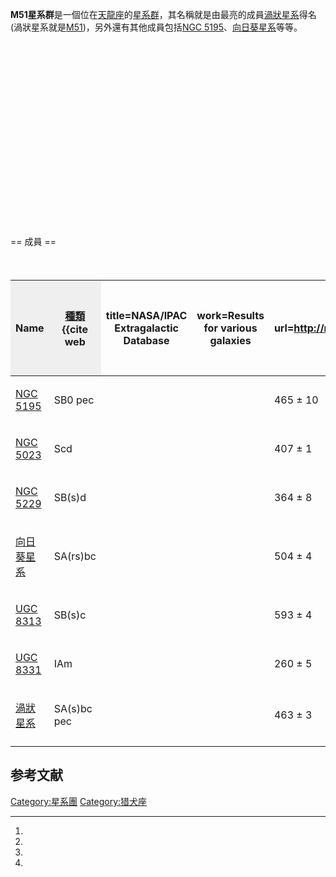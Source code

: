 {{Galaxy cluster
| name =M51星系群
| image = [[File:Messier51.jpg|300px]]
|caption = [[渦狀星系|渦狀星系]]，M51星系群裡最亮的天體
| epoch=[[J2000|J2000]]
| ra = {{RA|13|24|0}}<ref name="garcia1993">{{cite journal
  | author=A. Garcia
  | title=General study of group membership. II - Determination of nearby groups
  | journal=Astronomy and Astrophysics Supplement
  | year=1993
  | volume=100
  | pages=47-90
  | url=http://adsabs.harvard.edu/abs/1993A&AS..100...47G
  | access-date=2021-02-07
  | archive-date=2019-12-13
  | archive-url=https://web.archive.org/web/20191213165818/http://adsabs.harvard.edu/abs/1993A%26AS..100...47G
  | dead-url=no
  }}</ref><ref name="giuricinetal2002">{{cite journal
  | author=G. Giuricin, C. Marinoni, L. Ceriani, A. Pisani
  | title=Nearby Optical Galaxies: Selection of the Sample and Identification of Groups
  | journal=Astrophysical Journal
  | year=2000
  | volume=543
  | pages=178-194
  | url=http://adsabs.harvard.edu/abs/2000ApJ...543..178G
  | access-date=2008-03-29
  | archive-date=2019-01-21
  | archive-url=https://web.archive.org/web/20190121025030/http://adsabs.harvard.edu/abs/2000ApJ...543..178G
  | dead-url=no
  }}</ref>
| dec = {{DEC|46|13|0}}<ref name="garcia1993" /><ref name="giuricinetal2002" />
| constellation = [[天龍座|天龍座]] 
| member_no = 7-17<ref name="nbg">{{cite book 
  | author=R. B. Tully
  | year=1988
  | title=Nearby Galaxies Catalog
  | edition= 
  | publisher=Cambridge University Press
  | location=Cambridge
  | id=ISBN 0-521-35299-1}}</ref><ref name="fouqueetal1992">{{cite journal
  | author=P. Fouque, E. Gourgoulhon, P. Chamaraux, G. Paturel
  | title=Groups of galaxies within 80 Mpc. II - The catalogue of groups and group members
  | journal=Astronomy and Astrophysics Supplement
  | year=1992
  | volume=93
  | pages=211-233
  | url=http://adsabs.harvard.edu/abs/1992A&AS...93..211F
  | access-date=2021-02-07
  | archive-date=2019-12-13
  | archive-url=https://web.archive.org/web/20191213165816/https://ui.adsabs.harvard.edu/abs/1992A%26AS...93..211F/abstract
  | dead-url=no
  }}</ref><ref name="garcia1993" /><ref name="giuricinetal2002" />
| brightest_member = [[渦狀星系|渦狀星系]]<ref name="fouqueetal1992" /><ref name="garcia1993" /><ref name="giuricinetal2002" />
| other_names = [[New_General_Catalogue|NGC]] 5194 Group, LGG 347,<ref name="garcia1993" /> NOGG H 712,<ref name="giuricinetal2002" /><br />NOGG P1 723,<ref name="giuricinetal2002" /> NOGG P2 739<ref name="giuricinetal2002" />
}}
'''M51星系群'''是一個位在[[天龍座|天龍座]]的[[星系群|星系群]]，其名稱就是由最亮的成員[[渦狀星系|渦狀星系]]得名(渦狀星系就是[[M51|M51]])，另外還有其他成員包括[[NGC_5195|NGC 5195]]、[[向日葵星系|向日葵星系]]等等。
<br /><br /><br /><br /><br /><br /><br /><br /><br /><br /><br /><br /><br /><br /><br /><br /><br /><br /><br /><br />
== 成員 ==
{| class="wikitable" style="text-align:center;border-collapse:collapse;" cellpadding="2"
|+'''M51星系群的成員'''
|-
! style="background:#efefef;" | Name
! style="background:#efefef;" | [[星系分類|種類]]<ref name="ned">{{cite web
  | title=NASA/IPAC Extragalactic Database
  | work=Results for various galaxies
  | url=http://nedwww.ipac.caltech.edu/
  | accessdate=2006-10-19
  | archive-date=2018-12-25
  | archive-url=https://web.archive.org/web/20181225045153/http://ned.ipac.caltech.edu/
  | dead-url=no
  }}</ref>
! style="background:#efefef;" | [[赤經|赤經]]（[[J2000|J2000]]）<ref name="ned" />
! style="background:#efefef;" | [[赤緯|赤緯]]（[[J2000|J2000]]）<ref name="ned" />
! style="background:#efefef;" | [[紅位移|紅位移]]（[[公里|km]]／s）<ref name="ned" />
! style="background:#efefef;" | [[星等|星等]]<ref name="ned" />
|- 
| [[NGC_5195|NGC 5195]]
| SB0 pec
| {{RA|13|29|59.6}}
| {{DEC|+47|15|58}}
| 465 ± 10
| 10.5
|-
| [[NGC_5023|NGC 5023]]
| Scd
| {{RA|13|12|12.6}}
| {{DEC|+44|02|28}}
| 407 ± 1
| 12.9
|-
| [[NGC_5229|NGC 5229]]
| SB(s)d
| {{RA|13|34|02.8}}
| {{DEC|+47|54|56}}
| 364 ± 8
| 14.3
|-
| [[向日葵星系|向日葵星系]]
| SA(rs)bc
| {{RA|13|15|49.3}}
| {{DEC|+42|01|45}}
| 504 ± 4
| 9.3
|-
| [[UGC_8313|UGC 8313]]
| SB(s)c
| {{RA|13|13|53.9}}
| {{DEC|+42|12|31}}
| 593 ± 4
| 14.4
|-
| [[UGC_8331|UGC 8331]]
| IAm
| {{RA|13|15|30.3}}
| {{DEC|+47|29|56}}
| 260 ± 5
| 14.6
|-
| [[渦狀星系|渦狀星系]]
| SA(s)bc pec
| {{RA|13|29|52.7}}
| {{DEC|+47|11|43}}
| 463 ± 3
| 9.0
|-
|}


== 参考文献 ==
<div class="references-small">
<references />
</div>

[[Category:星系團|Category:星系團]]
[[Category:猎犬座|Category:猎犬座]]
